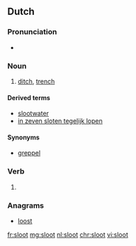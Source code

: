 ==Dutch==
{{wikipedia|lang=nl}}

===Pronunciation===
* {{audio|Nl-sloot.ogg|Audio|lang=nl}}

===Noun===
{{nl-noun|f|g2=m|-en|slootje}}

# [[ditch]], [[trench]]

====Derived terms====
* [[slootwater]] {{g2|n}}
* [[in zeven sloten tegelijk lopen]]

====Synonyms====
* [[greppel]]

===Verb===
{{nl-verb-form}}

# {{nl-verb form of|n=sg|t=past|m=ind|sluiten}}

===Anagrams===
* [[loost#Dutch|loost]]

[[fr:sloot]]
[[mg:sloot]]
[[nl:sloot]]
[[chr:sloot]]
[[vi:sloot]]